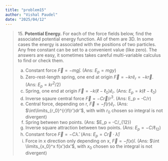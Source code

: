 ```yaml
---
title: "problem15"
author: "Vishal Paudel"
date: "2025/04/12"
---
```


> 15\. **Potential Energy.** For each of the force fields below, find the associated potential energy function. All of them are 3D. In some cases the energy is associated with the positions of two particles. Any free constant can be set to a convenient value (like zero). The answers are easy, it sometimes takes careful multi-variable calculus to find or check them.
> 
> (a) Constant force $\vec{F} = -mg\hat{j}$. (Ans: $E_p = mgy$)
> (b) Zero-rest-length spring, one end at origin $\vec{F} = -kr\hat{e}_r = -k \vec{r}$. (Ans: $E_p = kr^2/2$)
> (c) Spring, one end at origin $\vec{F} = -k(\ell - \ell_0) \hat{e}_r$. (Ans: $E_p = k(\ell - \ell_0$)
> (d) Inverse sqaure central force $\vec{F} = -C \vec{r}/r^3$. (Ans: E_p = -C/r)
> (e) Central force, depending on r, $\vec{F} = -f(r)\hat{e}_r$. (Ans: $\int\limits_{r_0}^{r}f(r')dr'$, with with $r_0$ chosen so integral is not divergent)
> (f) Spring between two points. (Ans: $E_p = -C/\ell_{12})
> (g) Inverse square attraction between two points. (Ans: $E_p = -C/\ell_{12}$)
> (h) Constant force $\vec{F} = -C \hat{\lambda}$. (Ans: $E_p = C \vec{r} \cdot \hat{\lambda}$)
> (i) Force in x direction only depending on x, $\vec{F} = -f(x) \hat{i}$. (Ans: $\int \limits_{x_0}^x f(x')dx'$, with $x_0$ chosen so the integral is not divergent)



